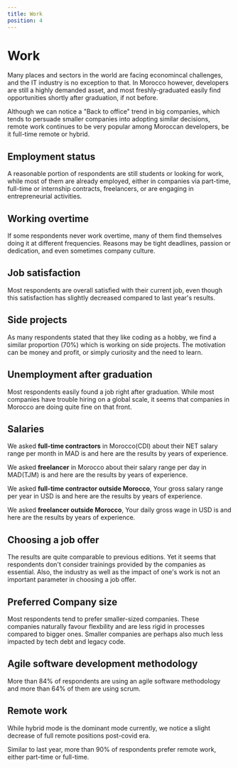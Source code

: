 ```yaml
---
title: Work
position: 4
---
```


# Work

Many places and sectors in the world are facing economincal challenges, and the IT industry is no exception to that.
In Morocco however, developers are still a highly demanded asset, and most freshly-graduated easily find opportunities shortly after graduation, if not before.

Although we can notice a "Back to office" trend in big companies, which tends to persuade smaller companies into adopting similar decisions, remote work continues to be very popular among Moroccan developers, be it full-time remote or hybrid.

## Employment status

A reasonable portion of respondents are still students or looking for work, while most of them are already employed, either in companies via part-time, full-time or internship contracts, freelancers, or are engaging in entrepreneurial activities.

<Tabs>
  <TabItem title="2024">
    <Chart id="work-q-0" year={2024} title={false} />
  </TabItem>
  <TabItem title="2023">
    <Chart id="work-q-0" year={2023} title={false} />
  </TabItem>
  <TabItem title="2022">
    <Chart id="work-q-0" year={2022} title={false} />
  </TabItem>
  <TabItem title="2021">
    <Chart id="work-q-0" year={2021} title={false} />
  </TabItem>
  <TabItem title="2020">
    <Chart id="work-q-0" year={2020} title={false} />
  </TabItem>
</Tabs>

## Working overtime

If some respondents never work overtime, many of them find themselves doing it at different frequencies. Reasons may be tight deadlines, passion or dedication, and even sometimes company culture.

<Chart id="work-q-1" title={false} />

## Job satisfaction

Most respondents are overall satisfied with their current job, even though this satisfaction has slightly decreased compared to last year's results.

<Tabs>
  <TabItem title="2024">
    <Chart id="work-q-2" year={2024} />
  </TabItem>
  <TabItem title="2023">
    <Chart id="work-q-2" year={2023} />
  </TabItem>
  <TabItem title="2022">
    <Chart id="work-q-2" year={2022} />
  </TabItem>
  <TabItem title="2021">
    <Chart id="work-q-2" year={2021} />
  </TabItem>
  <TabItem title="2020">
    <Chart id="work-q-2" year={2020} />
  </TabItem>
</Tabs>

## Side projects

As many respondents stated that they like coding as a hobby, we find a similar proportion (70%) which is working on side projects. The motivation can be money and profit, or simply curiosity and the need to learn.

<Chart id="work-q-3" title={false} />

## Unemployment after graduation

Most respondents easily found a job right after graduation. While most companies have trouble hiring on a global scale, it seems that companies in Morocco are doing quite fine on that front.

<Chart id="work-q-4" title={false} />

## Salaries

We asked **full-time contractors** in Morocco(CDI) about their NET salary range per month in MAD is and here are the results by years of experience.

<Tabs>
  <TabItem title="1<">
    <Chart
      id="work-q-5"
      title={false}
      condition={[
        {
          question_id: "profile-q-5",
          values: ["1"]
        }
      ]}
    />
  </TabItem>
  <TabItem title="1 - 2">
    <Chart
      id="work-q-5"
      title={false}
      condition={[
        {
          question_id: "profile-q-5",
          values: ["2"]
        }
      ]}
    />
  </TabItem>
  <TabItem title="3 - 4">
    <Chart
      id="work-q-5"
      title={false}
      condition={[
        {
          question_id: "profile-q-5",
          values: ["3"]
        }
      ]}
    />
  </TabItem>
  <TabItem title="5 - 6 ">
    <Chart
      id="work-q-5"
      title={false}
      condition={[
        {
          question_id: "profile-q-5",
          values: ["4"]
        }
      ]}
    />
  </TabItem>
  <TabItem title="7 - 10 ">
    <Chart
      id="work-q-5"
      title={false}
      condition={[
        {
          question_id: "profile-q-5",
          values: ["5"]
        }
      ]}
    />
  </TabItem>
  <TabItem title="10+ ">
    <Chart
      id="work-q-5"
      title={false}
      condition={[
        {
          question_id: "profile-q-5",
          values: ["6", "7"]
        }
      ]}
    />
  </TabItem>
</Tabs>

We asked **freelancer** in Morocco about their salary range per day in MAD(TJM) is and here are the results by years of experience.

<Tabs>
  <TabItem title="1<">
    <Chart
      id="work-q-6"
      title={false}
      condition={[
        {
          question_id: "profile-q-5",
          values: ["1"]
        },
        {
          question_id: "work-q-0",
          values: ["2"]
        }
      ]}
    />
  </TabItem>
  <TabItem title="1 - 2">
    <Chart
      id="work-q-6"
      title={false}
      condition={[
        {
          question_id: "profile-q-5",
          values: ["2"]
        },
        {
          question_id: "work-q-0",
          values: ["2"]
        }
      ]}
    />
  </TabItem>
  <TabItem title="3 - 4">
    <Chart
      id="work-q-6"
      title={false}
      condition={[
        {
          question_id: "profile-q-5",
          values: ["3"]
        },
        {
          question_id: "work-q-0",
          values: ["2"]
        }
      ]}
    />
  </TabItem>
  <TabItem title="5 - 6 ">
    <Chart
      id="work-q-6"
      title={false}
      condition={[
        {
          question_id: "profile-q-5",
          values: ["4"]
        },
        {
          question_id: "work-q-0",
          values: ["2"]
        }
      ]}
    />
  </TabItem>
  <TabItem title="7 - 10 ">
    <Chart
      id="work-q-6"
      title={false}
      condition={[
        {
          question_id: "profile-q-5",
          values: ["5"]
        },
        {
          question_id: "work-q-0",
          values: ["2"]
        }
      ]}
    />
  </TabItem>
  <TabItem title="10+ ">
    <Chart
      id="work-q-6"
      title={false}
      condition={[
        {
          question_id: "profile-q-5",
          values: ["6", "7"]
        },
        {
          question_id: "work-q-0",
          values: ["2"]
        }
      ]}
    />
  </TabItem>
</Tabs>

We asked **full-time contractor outside Morocco**, Your gross salary range per year in USD is and here are the results by years of experience.

<Tabs>
  <TabItem title="1<">
    <Chart
      id="work-q-7"
      title={false}
      condition={[
        {
          question_id: "profile-q-5",
          values: ["1"]
        }
      ]}
    />
  </TabItem>
  <TabItem title="1 - 2">
    <Chart
      id="work-q-7"
      title={false}
      condition={[
        {
          question_id: "profile-q-5",
          values: ["2"]
        }
      ]}
    />
  </TabItem>
  <TabItem title="3 - 4">
    <Chart
      id="work-q-7"
      title={false}
      condition={[
        {
          question_id: "profile-q-5",
          values: ["3"]
        }
      ]}
    />
  </TabItem>
  <TabItem title="5 - 6 ">
    <Chart
      id="work-q-7"
      title={false}
      condition={[
        {
          question_id: "profile-q-5",
          values: ["4"]
        }
      ]}
    />
  </TabItem>
  <TabItem title="7 - 10 ">
    <Chart
      id="work-q-7"
      title={false}
      condition={[
        {
          question_id: "profile-q-5",
          values: ["5"]
        }
      ]}
    />
  </TabItem>
  <TabItem title="10+ ">
    <Chart
      id="work-q-7"
      title={false}
      condition={[
        {
          question_id: "profile-q-5",
          values: ["6", "7"]
        }
      ]}
    />
  </TabItem>
</Tabs>

We asked **freelancer outside Morocco**, Your daily gross wage in USD is and here are the results by years of experience.

<Tabs>
  <TabItem title="1<">
    <Chart
      id="work-q-8"
      title={false}
      condition={[
        {
          question_id: "profile-q-5",
          values: ["1"]
        },
        {
          question_id: "work-q-0",
          values: ["2"]
        }
      ]}
    />
  </TabItem>
  <TabItem title="1 - 2">
    <Chart
      id="work-q-8"
      title={false}
      condition={[
        {
          question_id: "profile-q-5",
          values: ["2"]
        },
        {
          question_id: "work-q-0",
          values: ["2"]
        }
      ]}
    />
  </TabItem>
  <TabItem title="3 - 4">
    <Chart
      id="work-q-8"
      title={false}
      condition={[
        {
          question_id: "profile-q-5",
          values: ["3"]
        },
        {
          question_id: "work-q-0",
          values: ["2"]
        }
      ]}
    />
  </TabItem>
  <TabItem title="5 - 6 ">
    <Chart
      id="work-q-8"
      title={false}
      condition={[
        {
          question_id: "profile-q-5",
          values: ["4"]
        },
        {
          question_id: "work-q-0",
          values: ["2"]
        }
      ]}
    />
  </TabItem>
  <TabItem title="7 - 10 ">
    <Chart
      id="work-q-8"
      title={false}
      condition={[
        {
          question_id: "profile-q-5",
          values: ["5"]
        },
        {
          question_id: "work-q-0",
          values: ["2"]
        }
      ]}
    />
  </TabItem>
  <TabItem title="10+ ">
    <Chart
      id="work-q-8"
      title={false}
      condition={[
        {
          question_id: "profile-q-5",
          values: ["6", "7"]
        },
        {
          question_id: "work-q-0",
          values: ["2"]
        }
      ]}
    />
  </TabItem>
</Tabs>

## Choosing a job offer

The results are quite comparable to previous editions. Yet it seems that respondents don't consider trainings provided by the companies as essential.
Also, the industry as well as the impact of one's work is not an important parameter in choosing a job offer.

<Tabs>
  <TabItem title="2024">
    <Chart id="work-q-9" year={2024} />
  </TabItem>
  <TabItem title="2023">
    <Chart id="work-q-9" year={2023} />
  </TabItem>
  <TabItem title="2022">
    <Chart id="work-q-9" year={2022} />
  </TabItem>
  <TabItem title="2021">
    <Chart id="work-q-9" year={2021} />
  </TabItem>

</Tabs>

## Preferred Company size

Most respondents tend to prefer smaller-sized companies. These companies naturally favour flexbility and are less rigid in processes compared to bigger ones. Smaller companies are perhaps also much less impacted by tech debt and legacy code.

<Chart id="work-q-10" title={false} />

## Agile software development methodology

More than 84% of respondents are using an agile software methodology and more than 64% of them are using scrum.

<Chart id="work-q-11" title={false} />

## Remote work

While hybrid mode is the dominant mode currently, we notice a slight decrease of full remote positions post-covid era.

<Tabs>
  <TabItem title="2024">
    <Chart id="work-q-12" year={2024} title={false} />
  </TabItem>
  <TabItem title="2023">
    <Chart id="work-q-12" year={2023} title={false} />
  </TabItem>
  <TabItem title="2022">
    <Chart id="work-q-12" year={2022} title={false} />
  </TabItem>
  <TabItem title="2021">
    <Chart id="work-q-12" year={2021} title={false} />
  </TabItem>
</Tabs>

Similar to last year, more than 90% of respondents prefer remote work, either part-time or full-time.

<Tabs>
  <TabItem title="2024">
    <Chart id="work-q-13" year={2024} title={false} />
  </TabItem>
  <TabItem title="2023">
    <Chart id="work-q-13" year={2023} title={false} />
  </TabItem>
  <TabItem title="2022">
    <Chart id="work-q-13" year={2022} title={false} />
  </TabItem>
  <TabItem title="2021">
    <Chart id="work-q-13" year={2021} title={false} />
  </TabItem>
</Tabs>
